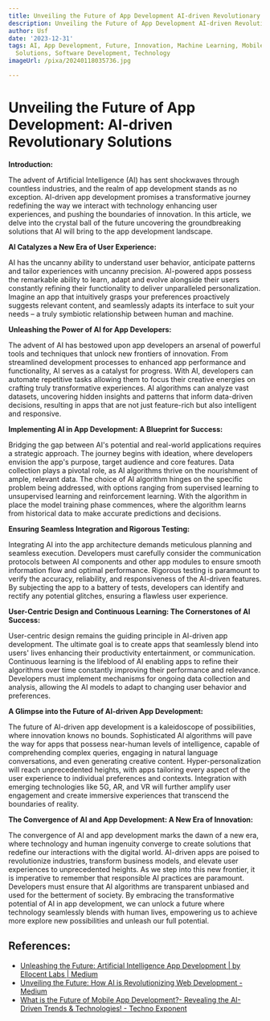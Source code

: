 ```yaml
---
title: Unveiling the Future of App Development AI-driven Revolutionary Solutions
description: Unveiling the Future of App Development AI-driven Revolutionary Solutions
author: Usf
date: '2023-12-31'
tags: AI, App Development, Future, Innovation, Machine Learning, Mobile Apps, Revolutionary
  Solutions, Software Development, Technology
imageUrl: /pixa/20240118035736.jpg

---
```

# Unveiling the Future of App  Development: AI-driven Revolutionary Solutions

**Introduction:**

The advent of Artificial Intelligence  (AI) has sent shockwaves through countless industries, and the realm of app development stands as no exception. AI-driven app development  promises  a transformative  journey  redefining  the way we interact with technology  enhancing user  experiences, and pushing  the boundaries of innovation. In this article, we delve into the crystal ball of  the future uncovering the groundbreaking solutions that AI  will  bring to the app development landscape.

**AI Catalyzes a New Era of User Experience:**

AI has the uncanny ability  to understand user behavior, anticipate patterns and tailor experiences  with uncanny precision. AI-powered apps possess the remarkable ability to learn, adapt and evolve alongside their users constantly refining their functionality to deliver unparalleled personalization. Imagine  an app that intuitively grasps your preferences proactively suggests relevant content, and seamlessly adapts its  interface to suit your needs – a truly symbiotic relationship between human and machine.

**Unleashing the Power of AI for App Developers:**

The advent of  AI has bestowed upon app developers an arsenal of powerful tools and techniques that unlock new frontiers of innovation. From streamlined development processes to enhanced app  performance and functionality, AI serves as a catalyst for progress. With AI, developers can  automate repetitive tasks allowing them to focus  their creative energies on crafting  truly transformative experiences. AI algorithms can analyze  vast datasets, uncovering hidden insights and patterns that inform  data-driven decisions, resulting in apps that are not just feature-rich but also intelligent and responsive.

**Implementing AI in App  Development: A Blueprint for Success:**

Bridging the  gap  between AI's potential and real-world applications requires a strategic approach. The journey  begins with ideation, where developers envision  the app's  purpose, target audience and core  features. Data collection plays a pivotal role, as AI algorithms thrive on the  nourishment of ample, relevant data. The  choice of AI algorithm hinges on the specific problem being addressed, with options ranging from supervised learning to unsupervised learning and reinforcement learning. With the algorithm in place the model training  phase commences, where the algorithm learns from historical data to make accurate predictions and  decisions.

**Ensuring Seamless Integration and Rigorous Testing:**

Integrating AI into  the app architecture demands meticulous planning and seamless execution. Developers must carefully consider the communication  protocols between AI components and other app  modules  to ensure smooth information flow and  optimal performance.  Rigorous testing is paramount to verify the accuracy, reliability, and responsiveness of the AI-driven  features. By  subjecting the app to a battery of tests, developers can identify and  rectify any potential glitches, ensuring a flawless user experience.

**User-Centric Design and Continuous Learning: The  Cornerstones of AI Success:**

User-centric design remains the guiding principle  in  AI-driven app development. The ultimate goal is to create apps that seamlessly blend into users'  lives enhancing their productivity  entertainment, or communication. Continuous learning is the lifeblood of AI enabling apps to refine their algorithms over time constantly improving their performance and relevance. Developers must implement mechanisms for ongoing data collection and analysis, allowing the AI models to adapt to changing user behavior and preferences.

**A Glimpse into the Future of AI-driven App Development:**

The future of AI-driven app development is a kaleidoscope of possibilities, where innovation knows no bounds. Sophisticated AI algorithms  will pave the way for apps that possess near-human levels of intelligence,  capable of comprehending complex queries, engaging in natural language conversations, and even generating creative  content. Hyper-personalization will reach unprecedented  heights, with apps tailoring every aspect of  the user  experience to individual preferences and contexts. Integration with emerging technologies like 5G, AR, and  VR will further amplify user engagement and create  immersive experiences that transcend the boundaries  of  reality.

**The Convergence of AI and App Development: A New Era  of Innovation:**

The  convergence of AI and app development marks  the  dawn of a new era,  where technology  and human ingenuity converge to create solutions that redefine our interactions with the digital world. AI-driven  apps are poised to revolutionize industries, transform  business models, and elevate user experiences to unprecedented heights. As  we step into this new frontier, it is imperative to remember that responsible AI practices are paramount. Developers must ensure that AI algorithms are transparent unbiased and used for  the betterment of society. By embracing the transformative potential of AI in app development, we can  unlock a future where technology seamlessly blends with human lives, empowering us  to achieve more  explore new possibilities and unleash our full potential.

## References:
- [Unleashing the Future: Artificial Intelligence App Development | by Ellocent Labs | Medium](https://medium.com/@ellocentlabsin/unleashing-the-future-artificial-intelligence-app-development-e4e15f867044)
- [Unveiling the Future: How AI is Revolutionizing Web Development - Medium](https://medium.com/@zluck/unveiling-the-future-how-ai-is-revolutionizing-web-development-cde1296c5f8d)
- [What is the Future of Mobile App Development?- Revealing the AI-Driven Trends & Technologies! - Techno Exponent](https://www.technoexponent.com/blog/what-is-the-future-of-mobile-app-development/)
